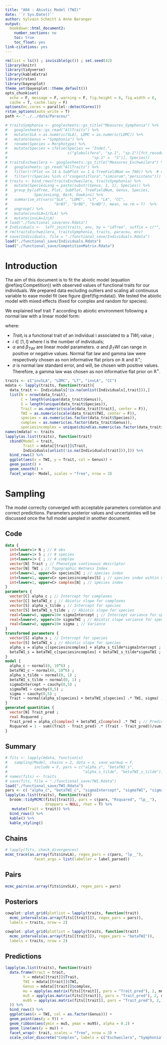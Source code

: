 ```yaml
---
title: "A04 : Abiotic Model (TWI)"
date: '`r Sys.Date()`'
author: Sylvain Schmitt & Anne Baranger
output: 
  bookdown::html_document2:
    number_sections: no
    toc: true
    toc_float: yes
link-citations: yes
---
```


```r
rm(list = ls()) ; invisible(gc()) ; set.seed(42)
library(knitr)
library(tidyverse)
library(kableExtra)
library(rstan)
library(bayesplot)
theme_set(bayesplot::theme_default())
opts_chunk$set(
  echo = F, message = F, warning = F, fig.height = 6, fig.width = 6,
  cache = T, cache.lazy = F)
options(mc.cores = parallel::detectCores())
rstan_options(auto_write = T)
path <- "../../data/Paracou/"
```

```r
# traitsSymphonia <- googlesheets::gs_title("Measures_Symphonia") %>%
#   googlesheets::gs_read("AllTraits") %>%
#   mutate(SLA = as.numeric(SLA), LDMC = as.numeric(LDMC)) %>%
#   mutate(Genus = "Symphonia") %>%
#   rename(Species = Morphotype) %>%
#   mutate(Species = ifelse(Species == "Indet.",
#                           c("globulifera", "sp.1", "sp.1")[fct_recode(Bark, "globulifera" = "G",
#                                      "sp.1" =  "S")], Species))
# traitsEschweilera <- googlesheets::gs_title("Measures_Eschweilera") %>%
#   googlesheets::gs_read("AllTraits") %>%
#   filter(!(Plot == 14 & SubPlot == 1 & TreeFieldNum == 760)) %>%  # outlier
#   filter(!(Species %in% c("congestiflora","simiorum","persistens")))
# traits <- bind_rows(traitsEschweilera, traitsSymphonia) %>%
#   mutate(SpeciesLong = paste(substr(Genus, 1, 1), Species)) %>% 
#   group_by(idTree, Plot, SubPlot, TreeFieldNum, Genus, Species,
#            SpeciesLong, Bark, Dawkins) %>%
#   summarise_at(vars("SLA", "LDMC", "LT", "LA", "CC",
#                     "brBT", "brBD", "brWD"), mean, na.rm = T)  %>%
#   ungroup() %>%
#   mutate(invSLA=1/SLA) %>%
#   mutate(invLA=1/LA)
# load("./functional_save/env.Rdata")
# Individuals <-  left_join(traits, env, by = "idTree", suffix = c("", ".y"))
# rm(traitsEschweilera, traitsSymphonia, traits, paracou, env)
# save(Individuals, file = "./functional_save/Individuals.Rdata")
load("./functional_save/Individuals.Rdata")
load("./functional_save/CompetitionMatrix.Rdata")
```

# Introduction {-}

The aim of this document is to fit the abiotic model (equation \@ref(eq:Competition)) with observed values of functional traits for our individuals. We prepared data excluding oultiers and scaling all continuous variable to ease model fit (see figure \@ref(fig:mdata)). We tested the abiotic model with mixed effects (fixed for complex and random for species).

We explained leaf trait $T$ according to abiotic environment following a normal law with a linear model form:

\begin{equation} 
Trait_i \sim \mathcal{N}(\alpha + \beta_{TWI}. TWI_i ,\sigma)
\\(\alpha, \sigma) \sim \Gamma^{2}(- \infty, - \infty)
\\(\beta_{TWI}) \sim \mathcal{N}(0, + \infty) 
(\#eq:Competition)
\end{equation}

where:

* $Trait_i$ is a functional trait of an individual i associated to a $TWI_i$ value ;
* $i \in [1,I]$ where I is the number of individuals;
* $\alpha$ and $\beta_{TWI}$ are linear model parameters. $\alpha$ and $\beta_TWI$ can range in positive or negative values. Normal flat law and gamma law were respectively chosen as non informative flat priors on $\mathbb{R}$ and $\mathbb{R}^+$;
* $\sigma$ is normal law standard error, and will, be chosen with positive values. Therefore, a gamma law was chosen as non informative flat prior on $\mathbb{R}^+$.

```r
traits <- c("invSLA", "LDMC", "LT", "invLA", "CC")
mdata <- lapply(traits, function(trait){
  data_trait <- Individuals[!is.na(unlist(Individuals[,trait])),]
  list(N = nrow(data_trait),
       C = length(unique(data_trait$Genus)),
       S = length(unique(data_trait$Species)),
       Trait = as.numeric(scale(data_trait[trait], center = F)),
       TWI = as.numeric(scale(data_trait$TWI, center = F)),
       species = as.numeric(as.factor(data_trait$Species)),
       complex = as.numeric(as.factor(data_trait$Genus)),
       speciesincomplex = unique(cbind(as.numeric(as.factor(data_trait$Species)), as.numeric(as.factor(data_trait$Genus))))[order(unique(cbind(as.numeric(as.factor(data_trait$Species)), as.numeric(as.factor(data_trait$Genus))))[,1]),2])})
names(mdata) <- traits
lapply(as.list(traits), function(trait)
  cbind(Model = trait, 
        Trait = mdata[[trait]]$Trait, 
        Individuals[unlist(!is.na(Individuals[trait])),])) %>% 
  bind_rows() %>% 
  ggplot(aes(x = TWI, y = Trait, col = Genus)) +
  geom_point() +
  geom_smooth() +
  facet_wrap(~ Model, scales = "free", nrow = 3)
```

# Sampling  {-}

The model correclty converged with acceptable parameters correlation and correct predictions. Parameters posterior values and uncertainties will be discussed once the full model sampled in another document.

## Code

```stan
data {
  int<lower=1> N ; // # obs
  int<lower=1> S ; // # species
  int<lower=1> C ; // # complex
  vector[N] Trait ; // Phenotype continuous descriptor
  vector[N] TWI ; // Topographic Wetness Index
  int<lower=1, upper=S> species[N] ; // species index
  int<lower=1, upper=C> speciesincomplex[S] ; // species index wihtin complex
  int<lower=1, upper=C> complex[N] ; // species index
}
parameters {
  vector[C] alpha_c ; // Intercept for complexes
  vector[C] betaTWI_c ; // Abiotic slope for complexes
  vector[S] alpha_s_tilde ; // Intercept for species
  vector[S] betaTWI_s_tilde ; // Abiotic slope for species
  real<lower=0, upper=10> sigmaIntercept ; // Intercept variance for species
  real<lower=0, upper=10> sigmaTWI ; // Abiotic slope variance for species
  real<lower=0, upper=10> sigma ; // Variance
}
transformed parameters {
  vector[S] alpha_s ; // Intercept for species
  vector[S] betaTWI_s ; // Abiotic slope for species
  alpha_s = alpha_c[speciesincomplex] + alpha_s_tilde*sigmaIntercept ;
  betaTWI_s = betaTWI_c[speciesincomplex] + betaTWI_s_tilde*sigmaTWI ;
}
model {
  alpha_c ~ normal(0, 10^6) ;
  betaTWI_c ~ normal(0, 10^6) ;
  alpha_s_tilde ~ normal(0, 1) ;
  betaTWI_s_tilde ~ normal(0, 1) ;
  sigmaIntercept ~ cauchy(0,5) ;
  sigmaTWI ~ cauchy(0,5) ;
  sigma ~ cauchy(0,5) ;
  Trait ~ normal(alpha_s[species] + betaTWI_s[species] .* TWI, sigma) ; // Likelihood
}
generated quantities {
  vector[N] Trait_pred ;
  real Rsquared ;
  Trait_pred = alpha_c[complex] + betaTWI_c[complex] .* TWI ; // Predictions
  Rsquared = 1 - sum((Trait - Trait_pred) .* (Trait - Trait_pred))/sum((Trait - mean(Trait)) .* (Trait - mean(Trait))) ;
}
```

## Summary

```r
# fits <- lapply(mdata, function(x)
#   sampling(Model, chains = 2, data = x, save_warmup = F,
#            include = F, pars = c("alpha_s", "betaTWI_s",
#                                  "alpha_s_tilde", "betaTWI_s_tilde")))
# names(fits) <- traits
# save(fits, file = "./functional_save/TWI.Rdata")
load("./functional_save/TWI.Rdata")
pars <- c( "alpha_c", "betaTWI_c", "sigmaIntercept", "sigmaTWI", "sigma")
lapply(as.list(traits), function(trait)
  broom::tidyMCMC(fits[[trait]], pars = c(pars, "Rsquared", "lp__"), 
                  droppars = NULL, rhat = T) %>%
   mutate(Trait = trait)) %>%
  bind_rows() %>%
  kable() %>%
  kable_styling()
```

## Chains

```r
# lapply(fits, check_divergences)
mcmc_trace(as.array(fits$invLA), regex_pars = c(pars, "lp__"),
             facet_args = list(labeller = label_parsed))
```

## Pairs

```r
mcmc_pairs(as.array(fits$invSLA), regex_pars = pars)
```

## Posteriors

```r
cowplot::plot_grid(plotlist = lapply(traits, function(trait)
  mcmc_intervals(as.array(fits[[trait]]), regex_pars = pars)),
  labels = traits, nrow = 2)
```

```r
cowplot::plot_grid(plotlist = lapply(traits, function(trait)
  mcmc_intervals(as.array(fits[[trait]]), regex_pars = "betaTWI")),
  labels = traits, nrow = 2)
```

## Predictions

```r
lapply(as.list(traits), function(trait)
  data.frame(trait = trait, 
        Y = mdata[[trait]]$Trait,
        TWI = mdata[[trait]]$TWI,
        Genus = mdata[[trait]]$complex,
        mu = apply(as.matrix(fits[[trait]], pars = "Trait_pred"), 2, mean),
        mu5 = apply(as.matrix(fits[[trait]], pars = "Trait_pred"), 2, quantile, probs = 0.05),
        mu95 = apply(as.matrix(fits[[trait]], pars = "Trait_pred"), 2, quantile, probs = 0.95)
  )) %>% 
  bind_rows() %>% 
  ggplot(aes(x = TWI, col = as.factor(Genus))) +
  geom_point(aes(y = Y)) +
  geom_ribbon(aes(ymin = mu5, ymax = mu95), alpha = 0.2) +
  geom_line(aes(y = mu)) +
  facet_wrap(~ trait, scales = "free", nrow = 3) +
  scale_color_discrete("Complex", labels = c("Eschweilera", "Symphonia"))
```
